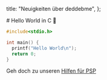   title: "Neuigkeiten über deddebme",
};

<article className="markdown line-numbers">
# Hello World in C 🤢

```c
#include<stdio.h>

int main() {
  printf("Hello World\n");
  return 0;
}
```

Geh doch zu unseren [Hilfen für PSP](/deddebme/lehre/teachings)

</article>
